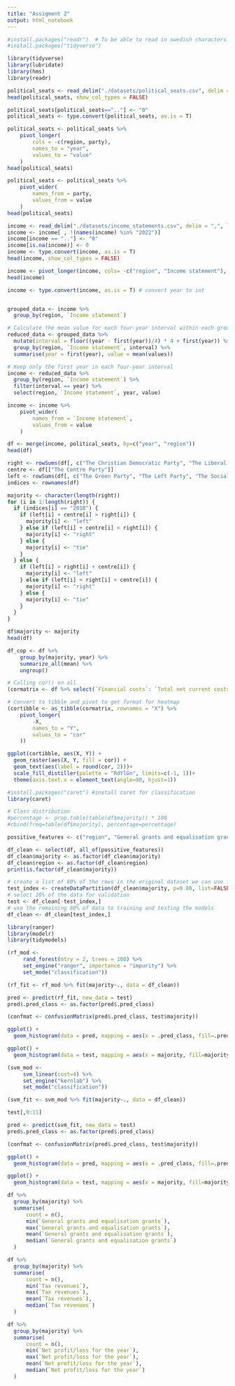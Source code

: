 ```yaml
---
title: "Assigment 2"
output: html_notebook
---
```


```r
#install.packages("readr")  # To be able to read in swedish characters with read_delim
#install.packages("tidyverse")
```
```r
library(tidyverse)
library(lubridate)
library(hms)
library(readr)
```

```r
political_seats <- read_delim("./datasets/political_seats.csv", delim = ",", locale = locale(encoding = "ISO-8859-1"), skip = 2)
head(political_seats, show_col_types = FALSE)
```
```r
political_seats[political_seats==".."] <- "0"
political_seats <- type.convert(political_seats, as.is = T)

political_seats <- political_seats %>%
    pivot_longer(
        cols = -c(region, party),
        names_to = "year",
        values_to = "value"
    )
head(political_seats)
```
```r
political_seats <- political_seats %>% 
    pivot_wider(
        names_from = party,
        values_from = value
    )
head(political_seats)
```



```r
income <- read_delim("./datasets/income_statements.csv", delim = ",", locale = locale(encoding = "ISO-8859-1"), skip = 2)
income <- income[ , !(names(income) %in% "2022")]
income[income == ".."] <- "0"
income[is.na(income)] <- 0
income <- type.convert(income, as.is = T)
head(income, show_col_types = FALSE)
```

```r
income <- pivot_longer(income, cols= -c("region", "Income statement"), names_to ="year", values_to="values")
head(income)
```

```r
income <- type.convert(income, as.is = T) # convert year to int


grouped_data <- income %>%
  group_by(region, `Income statement`)

# Calculate the mean value for each four-year interval within each group
reduced_data <- grouped_data %>%
  mutate(interval = floor((year - first(year))/4) * 4 + first(year)) %>%
  group_by(region, `Income statement`, interval) %>%
  summarise(year = first(year), value = mean(values))

# Keep only the first year in each four-year interval
income <- reduced_data %>%
  group_by(region, `Income statement`) %>%
  filter(interval == year) %>%
  select(region, `Income statement`, year, value)
```
```r
income <- income %>% 
    pivot_wider(
        names_from = `Income statement`,
        values_from = value
    )
```

```r
df <- merge(income, political_seats, by=c("year", "region"))
head(df)
```

```r
right <- rowSums(df[, c("The Christian Democratic Party", "The Liberal Party", "The Moderate Party")])
centre <- df[["The Centre Party"]]
left <- rowSums(df[, c("The Green Party", "The Left Party", "The Social Democratic Party")])
indices <- rownames(df)
```
```r
majority <- character(length(right))
for (i in 1:length(right)) {
  if (indices[i] == "2018") {
    if (left[i] + centre[i] > right[i]) {
      majority[i] <- "left"
    } else if (left[i] + centre[i] < right[i]) {
      majority[i] <- "right"
    } else {
      majority[i] <- "tie"
    }
  } else {
    if (left[i] > right[i] + centre[i]) {
      majority[i] <- "left"
    } else if (left[i] < right[i] + centre[i]) {
      majority[i] <- "right"
    } else {
      majority[i] <- "tie"
    }
  }
}
```
```r
df$majority <- majority
head(df)
```
```r
df_cop <- df %>%
    group_by(majority, year) %>%
    summarize_all(mean) %>%
    ungroup()
```


```r
# Calling cor() on all 
(cormatrix <- df %>% select(`Financial costs`: `Total net current costs`) %>% cor)
```
```r
# Convert to tibble and pivot to get format for heatmap
(cortibble <- as_tibble(cormatrix, rownames = "X") %>%
    pivot_longer(
        -X,
        names_to = "Y",
        values_to = "cor"
    ))
```
```r
ggplot(cortibble, aes(X, Y)) +
  geom_raster(aes(X, Y, fill = cor)) +
  geom_text(aes(label = round(cor, 2)))+ 
  scale_fill_distiller(palette = "RdYlGn", limits=c(-1, 1))+
  theme(axis.text.x = element_text(angle=90, hjust=1)) 
```
```r
#install.packages("caret") #install caret for classification 
library(caret)
```

```r
# Class distribution
#percentage <- prop.table(table(df$majority)) * 100
#cbind(freq=table(df$majority), percentage=percentage)
```
```r
possitive_features <- c("region", "General grants and equalisation grants", "year", "Total net current costs", "Total income for operations", "Total costs for operations", "Tax revenues", "Net profit/loss for operations", "Net profit/loss after financial items", "Financial costs", "majority")

df_clean <- select(df, all_of(possitive_features))
df_clean$majority <- as.factor(df_clean$majority)
df_clean$region <- as.factor(df_clean$region)
print(is.factor(df_clean$majority))
```


```r
# create a list of 80% of the rows in the original dataset we can use for training
test_index <- createDataPartition(df_clean$majority, p=0.80, list=FALSE)
# select 20% of the data for validation
test <- df_clean[-test_index,]
# use the remaining 80% of data to training and testing the models
df_clean <- df_clean[test_index,]
```

```r
library(ranger)
library(modelr)
library(tidymodels)
```

```r
(rf_mod <-
     rand_forest(mtry = 2, trees = 100) %>%
     set_engine("ranger", importance = "impurity") %>%
     set_mode("classification"))
```
```r
(rf_fit <- rf_mod %>% fit(majority~., data = df_clean))
```

```r
pred <- predict(rf_fit, new_data = test)
pred$.pred_class <- as.factor(pred$.pred_class)

(confmat <- confusionMatrix(pred$.pred_class, test$majority))
```
```r
ggplot() +
  geom_histogram(data = pred, mapping = aes(x = .pred_class, fill=.pred_class), stat="count")
```

```r
ggplot() +
  geom_histogram(data = test, mapping = aes(x = majority, fill=majority), stat="count")
```

```r
(svm_mod <-
     svm_linear(cost=4) %>%
     set_engine("kernlab") %>%
     set_mode("classification"))
```

```r
(svm_fit <- svm_mod %>% fit(majority~., data = df_clean))
```
```r
test[,0:11]
```


```r
pred <- predict(svm_fit, new_data = test)
pred$.pred_class <- as.factor(pred$.pred_class)

(confmat <- confusionMatrix(pred$.pred_class, test$majority))
```
```r
ggplot() +
  geom_histogram(data = pred, mapping = aes(x = .pred_class, fill=.pred_class), stat="count")
```


```r
ggplot() +
  geom_histogram(data = test, mapping = aes(x = majority, fill=majority), stat="count")
```

```r
df %>%
  group_by(majority) %>%
  summarise(
      count = n(),
      min(`General grants and equalisation grants`),
      max(`General grants and equalisation grants`),
      mean(`General grants and equalisation grants`),
      median(`General grants and equalisation grants`)
  )
```

```r
df %>%
  group_by(majority) %>%
  summarise(
      count = n(),
      min(`Tax revenues`),
      max(`Tax revenues`),
      mean(`Tax revenues`),
      median(`Tax revenues`)
  )
```

```r
df %>%
  group_by(majority) %>%
  summarise(
      count = n(),
      min(`Net profit/loss for the year`),
      max(`Net profit/loss for the year`),
      mean(`Net profit/loss for the year`),
      median(`Net profit/loss for the year`)
  )
```











